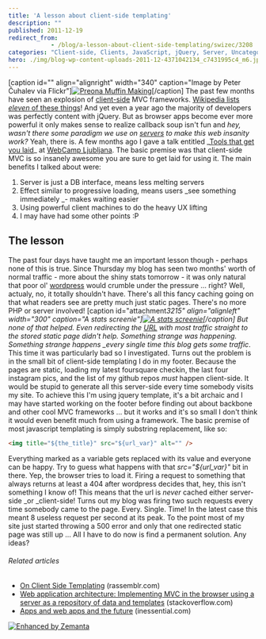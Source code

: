 ```yaml
---
title: 'A lesson about client-side templating'
description: ""
published: 2011-12-19
redirect_from: 
            - /blog/a-lesson-about-client-side-templating/swizec/3208
categories: "Client-side, Clients, JavaScript, jQuery, Server, Uncategorized, Web page"
hero: ./img/blog-wp-content-uploads-2011-12-4371042134_c7431995c4_m6.jpg
---
```

\[caption id=&quot;&quot; align=&quot;alignright&quot; width=&quot;340&quot; caption=&quot;Image by Peter Čuhalev via Flickr&quot;][![Preona Muffin Making](./img/blog-wp-content-uploads-2011-12-4371042134_c7431995c4_m6.jpg "Preona Muffin Making")](http://www.flickr.com/photos/8249891@N07/4371042134)\[/caption] The past few months have seen an explosion of [client-side](http://en.wikipedia.org/wiki/Client-side "Client-side") MVC frameworks. [Wikipedia lists _eleven_ of these things](http://en.wikipedia.org/wiki/Model%E2%80%93view%E2%80%93controller#JavaScript)! And yet even a year ago the majority of developers was perfectly content with jQuery. But as browser apps become ever more powerful it only makes sense to realize callback soup isn&#x27;t fun and _hey, wasn&#x27;t there some paradigm we use on [servers](http://en.wikipedia.org/wiki/Server_%28computing%29 "Server (computing)") to make this web insanity work?_ Yeah, there is. A few months ago I gave a talk entitled _[Tools that get you laid](http://swizec.com/blog/webcamplj-was-bitchin/swizec/2696 "#WebcampLj was bitchin’")\_ at [WebCamp Ljubljana](http://webcamp.si/). The basic premise was that client-side MVC is so insanely awesome you are sure to get laid for using it. The main benefits I talked about were:

1. Server is just a DB interface, means less melting servers
2. Effect similar to progressive loading, means users _see something immediately _- makes waiting easier
3. Using powerful client machines to do the heavy UX lifting
4. I may have had some other points :P

## The lesson

The past four days have taught me an important lesson though - perhaps none of this is true. Since Thursday my blog has seen two months&#x27; worth of normal traffic - more about the shiny stats tomorrow - it was only natural that poor ol&#x27; [wordpress](http://wordpress.org "WordPress") would crumble under the pressure ... right? Well, actualy, no, it totally shouldn&#x27;t have. There&#x27;s all this fancy caching going on that what readers see are pretty much just static pages. There&#x27;s no more PHP or server involved! \[caption id=&quot;attachment*3215&quot; align=&quot;alignleft&quot; width=&quot;300&quot; caption=&quot;A stats screenie&quot;][![A stats screenie](./img/blog-wp-content-uploads-2011-12-Screen-Shot-2011-12-16-at-1.53.20-PM-300x175.png "A stats screenie")](http://swizec.com/blog/wp-content/uploads/2011/12/Screen-Shot-2011-12-16-at-1.53.20-PM.png)\[/caption] But none of that helped. Even redirecting the [URL](http://en.wikipedia.org/wiki/Uniform_Resource_Locator "Uniform Resource Locator") with most traffic straight to the stored static page didn&#x27;t help. Something strange was happening. Something strange happens \_every single time this blog gets some traffic*. This time it was particularly bad so I investigated. Turns out the problem is in the small bit of client-side templating I do in my footer. Because the pages are static, loading my latest foursquare checkin, the last four instagram pics, and the list of my github repos _must_ happen client-side. It would be stupid to generate all this server-side every time somebody visits my site. To achieve this I&#x27;m using jquery template, it&#x27;s a bit archaic and I may have started working on the footer before finding out about backbone and other cool MVC frameworks ... but it works and it&#x27;s so small I don&#x27;t think it would even benefit much from using a framework. The basic premise of most javascript templating is simply substring replacement, like so:

```html
<img title="${the_title}" src="${url_var}" alt="" />
```

Everything marked as a variable gets replaced with its value and everyone can be happy. Try to guess what happens with that _src=&quot;\${url_var}&quot;_ bit in there. Yep, the browser tries to load it. Firing a request to something that always returns at least a 404 after wordpress decides that, hey, this isn&#x27;t something I know of! This means that the url is _never_ cached either server-side \_or \_client-side! Turns out my blog was firing two such requests every time somebody came to the page. Every. Single. Time! In the latest case this meant 8 useless request per second at its peak. To the point most of my site just started throwing a 500 error and only that one redirected static page was still up ... All I have to do now is find a permanent solution. Any ideas?

###### Related articles

- [On Client Side Templating](http://blog.rassemblr.com/2011/04/on-client-side-templating/) (rassemblr.com)
- [Web application architecture: Implementing MVC in the browser using a server as a repository of data and templates](http://stackoverflow.com/questions/5371763/web-application-architecture-implementing-mvc-in-the-browser-using-a-server-as-a) (stackoverflow.com)
- [Apps and web apps and the future](http://inessential.com/2011/12/13/apps_and_web_apps_and_the_future) (inessential.com)

[![Enhanced by Zemanta](http://img.zemanta.com/zemified_e.png?x-id=340db1bf-0c20-4550-b5c3-93a188eb8979)](http://www.zemanta.com/ "Enhanced by Zemanta")
